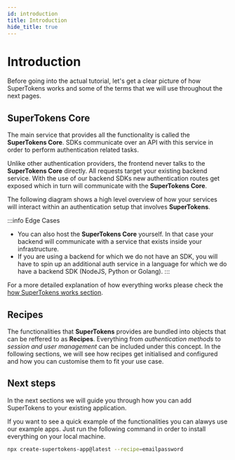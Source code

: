 ```yaml
---
id: introduction
title: Introduction 
hide_title: true
---
```


# Introduction 

<!-- ./thirdpartyemailpassword/introduction.mdx -->
<!-- 1 -->


Before going into the actual tutorial, let's get a clear picture of how SuperTokens works and some of the terms that we will use throughout the next pages.

## SuperTokens Core

The main service that provides all the functionality is called the **SuperTokens Core**. SDKs communicate over an API with this service in order to 
perform authentication related tasks.

Unlike other authentication providers, the frontend never talks to the **SuperTokens Core** directly. All requests target your existing backend service. With the use of our backend SDKs new authentication routes get exposed which in turn will communicate with the **SuperTokens Core**.

The following diagram shows a high level overview of how your services will interact within an authentication setup that involves **SuperTokens**.


<Architecture />

:::info Edge Cases
- You can also host the **SuperTokens Core** yourself. In that case your backend will communicate with a service that exists inside your infrastructure.
- If you are using a backend for which we do not have an SDK, you will have to spin up an additional auth service in a language for which we do have a backend SDK (NodeJS, Python or Golang).
:::

For a more detailed explanation of how everything works please check the [how SuperTokens works section](./architecture).


## Recipes

The functionalities that **SuperTokens** provides are bundled into objects that can be reffered to as **Recipes**.
Everything from *authentication methods* to *session and user management* can be included under this concept.
In the following sections, we will see how recipes get initialised and configured and how you can customise them to fit your use case.


## Next steps

In the next sections we will guide you through how you can add SuperTokens to your existing application.

If you want to see a quick example of the functionalities you can alawys use our example apps. 
Just run the following command in order to install everything on your local machine.


```bash
npx create-supertokens-app@latest --recipe=emailpassword
```

